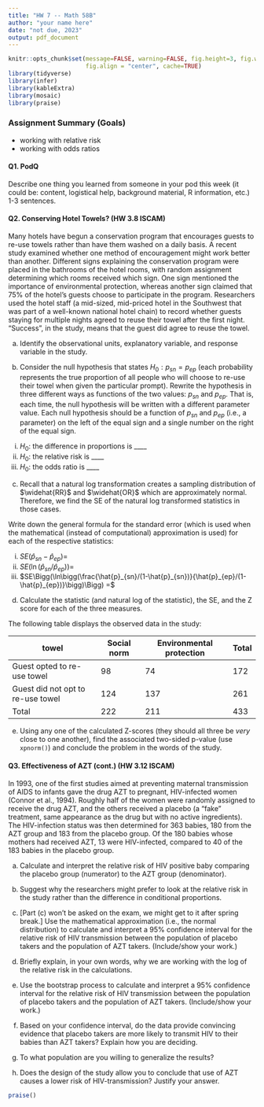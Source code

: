 ```yaml
---
title: "HW 7 -- Math 58B"
author: "your name here"
date: "not due, 2023"
output: pdf_document
---
```



```r
knitr::opts_chunk$set(message=FALSE, warning=FALSE, fig.height=3, fig.width=5, 
                      fig.align = "center", cache=TRUE)
library(tidyverse)
library(infer)
library(kableExtra)
library(mosaic)
library(praise)
```


### Assignment Summary (Goals)
* working with relative risk
* working with odds ratios

#### Q1. PodQ
Describe one thing you learned from someone in your pod this week (it could be: content, logistical help, background material, R information, etc.)  1-3 sentences.


#### Q2. Conserving Hotel Towels? (HW 3.8 ISCAM) 

Many hotels have begun a conservation program that encourages guests to re-use towels rather than have them washed on a daily basis. A recent study examined whether one method of encouragement might work better than another. Different signs explaining the conservation program were placed in the bathrooms of the hotel rooms, with random assignment determining which rooms received which sign. One sign mentioned the importance of environmental protection, whereas another sign claimed that 75% of the hotel's guests choose to participate in the program.  Researchers used the hotel staff (a mid-sized, mid-priced hotel in the Southwest that was part of a well-known national hotel chain) to record whether guests staying for multiple nights agreed to reuse their towel after the first night. "Success", in the study, means that the guest did agree to reuse the towel.


(a)	Identify the observational units, explanatory variable, and response variable in the study.  

(b)	Consider the null hypothesis that states $H_0: p_{sn} = p_{ep}$ (each probability represents the true proportion of all people who will choose to re-use their towel when given the particular prompt).  Rewrite the hypothesis in three different ways as functions of the two values: $p_{sn}$ and $p_{ep}$. That is, each time, the null hypothesis will be written with a different parameter value.  Each null hypothesis should be a function of $p_{sn}$ and $p_{ep}$ (i.e., a parameter) on the left of the equal sign and a single number on the right of the equal sign.

   i. $H_0:$ the difference in proportions is ____
   ii. $H_0:$ the relative risk is ____
   iii. $H_0:$ the odds ratio is ____  

(c) Recall that a natural log transformation creates a sampling distribution of $\widehat{RR}$ and $\widehat{OR}$ which are approximately normal.  Therefore, we find the SE of the natural log transformed statistics in those cases.

Write down the general formula for the standard error (which is used when the mathematical (instead of computational) approximation is used) for each of the respective statistics:

   i. $SE(\hat{p}_{sn} - \hat{p}_{ep}) =$  
   ii.  $SE\bigg(\ln(\hat{p}_{sn}/ \hat{p}_{ep})\bigg) =$  
   iii. $SE\Bigg(\ln\bigg(\frac{\hat{p}_{sn}/(1-\hat{p}_{sn})}{\hat{p}_{ep}/(1-\hat{p}_{ep})}\bigg)\Bigg) =$  

(d) Calculate the statistic (and natural log of the statistic), the SE, and the Z score for each of the three measures.

The following table displays the observed data in the study:

towel	| Social norm	| Environmental protection |	Total
---------| --------|----------|-------------
Guest opted to re-use towel	| 98 |	74	| 172
Guest did not opt to re-use towel	| 124	| 137 | 	261
Total	| 222	| 211	| 433  



(e)	Using any one of the calculated Z-scores (they should all three be *very* close to one another), find the associated two-sided p-value (use `xpnorm()`) and conclude the problem in the words of the study.


#### Q3.  Effectiveness of AZT (cont.) (HW 3.12 ISCAM) 

In 1993, one of the first studies aimed at preventing maternal transmission of AIDS to infants gave the drug AZT to pregnant, HIV-infected women (Connor et al., 1994). Roughly half of the women were randomly assigned to receive the drug AZT, and the others received a placebo (a "fake" treatment, same appearance as the drug but with no active ingredients). The HIV-infection status was then determined for 363 babies, 180 from the AZT group and 183 from the placebo group. Of the 180 babies whose mothers had received AZT, 13 were HIV-infected, compared to 40 of the 183 babies in the placebo group. 


(a)	Calculate and interpret the relative risk of HIV positive baby comparing the placebo group (numerator) to the AZT group (denominator).  


(b)	Suggest why the researchers might prefer to look at the relative risk in the study rather than the difference in conditional proportions.  

(c)	[Part (c) won't be asked on the exam, we might get to it after spring break.] Use the mathematical approximation (i.e., the normal distribution) to calculate and interpret a 95% confidence interval for the relative risk of HIV transmission between the population of placebo takers and the population of AZT takers. (Include/show your work.)  


(d)	Briefly explain, in your own words, why we are working with the log of the relative risk in the calculations. 

(e)	Use the bootstrap process to calculate and interpret a 95% confidence interval for the relative risk of HIV transmission between the population of placebo takers and the population of AZT takers. (Include/show your work.)  

(f)	Based on your confidence interval, do the data provide convincing evidence that placebo takers are more likely to transmit HIV to their babies than AZT takers?  Explain how you are deciding.  


(g)	To what population are you willing to generalize the results?  

(h)	Does the design of the study allow you to conclude that use of AZT causes a lower risk of HIV-transmission?  Justify your answer.



```r
praise()
```